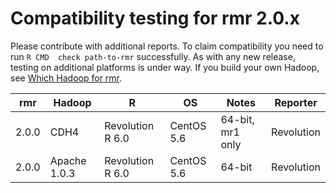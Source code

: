 # Compatibility testing for rmr 2.0.x
Please contribute with additional reports. To claim compatibility you need to run `R CMD  check path-to-rmr` successfully.
As with any new release, testing on additional platforms is under way. If you build your own Hadoop, see [Which Hadoop for rmr](https://github.com/RevolutionAnalytics/RHadoop/wiki/Which-Hadoop-for-rmr).

<table>
<thead>
<tr><th>rmr</th><th>Hadoop</th><th>R</th><th>OS</th><th>Notes</th><th>Reporter</th></tr>
</thead>
<tbody>
<tr><td>2.0.0</td><td>CDH4</td><td>Revolution R 6.0</td><td>CentOS 5.6</td><td>64-bit, mr1 only</td><td>Revolution</td></tr>
<tr><td>2.0.0</td><td>Apache 1.0.3</td><td>Revolution R 6.0</td><td>CentOS 5.6</td><td>64-bit</td><td>Revolution</td></tr>
</tbody>
</table>